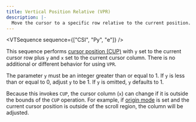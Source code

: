 ```yaml
---
title: Vertical Position Relative (VPR)
description: |-
  Move the cursor to a specific row relative to the current position.
---
```


<VTSequence sequence={["CSI", "Py", "e"]} />

This sequence performs [cursor position (CUP)](/vt/cup) with `y` set
to the current cursor row plus `y` and `x` set to the current cursor column.
There is no additional or different behavior for using `VPR`.

The parameter `y` must be an integer greater than or equal to 1. If `y` is less than
or equal to 0, adjust `y` to be 1. If `y` is omitted, `y` defaults to 1.

Because this invokes `CUP`, the cursor column (`x`) can change if it is
outside the bounds of the `CUP` operation. For example, if
[origin mode](#TODO) is set and the current cursor position is outside
of the scroll region, the column will be adjusted.
